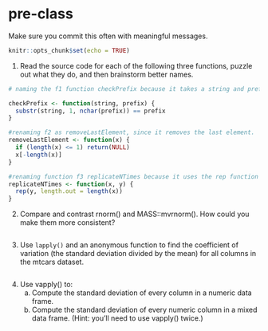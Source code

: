 # pre-class


Make sure you commit this often with meaningful messages. 

```r
knitr::opts_chunk$set(echo = TRUE)
```

1. Read the source code for each of the following three functions, puzzle out what they do, and then brainstorm better names.

```r
# naming the f1 function checkPrefix because it takes a string and prefix, and based on the number of characters in prefix value, determines if the prefix matches the prefix of the string.

checkPrefix <- function(string, prefix) {
  substr(string, 1, nchar(prefix)) == prefix
}

#renaming f2 as removeLastElement, since it removes the last element.
removeLastElement <- function(x) {
  if (length(x) <= 1) return(NULL)
  x[-length(x)]
}

#renaming function f3 replicateNTimes because it uses the rep function to replicate y the length of x times.
replicateNTimes <- function(x, y) {
  rep(y, length.out = length(x))
}
```

2. Compare and contrast rnorm() and MASS::mvrnorm(). How could you make them more consistent?

```r


```

3. Use `lapply()` and an anonymous function to find the coefficient of variation (the standard deviation divided by the mean) for all columns in the mtcars dataset. 

```r


```

4. Use vapply() to:
    a. Compute the standard deviation of every column in a numeric data frame.
    b. Compute the standard deviation of every numeric column in a mixed data frame. (Hint: you’ll need to use vapply() twice.)
    
```r


```
